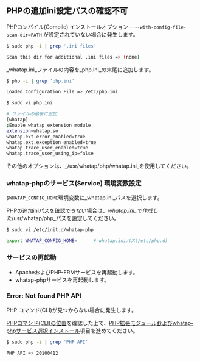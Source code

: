 ## PHPの追加ini設定パスの確認不可

PHPコンパイル(Compile) インストールオプション --`--with-config-file-scan-dir=PATH` が設定されていない場合に発生します。

```bash
$ sudo php -i | grep '.ini files'

Scan this dir for additional .ini files => (none)
```

_whatap.ini_ファイルの内容を_php.ini_の末尾に追加します。

```bash
$ php -i | grep 'php.ini'

Loaded Configuration File => /etc/php.ini

$ sudo vi php.ini

# ファイルの最後に追加
[whatap]
;Enable whatap extension module
extension=whatap.so
whatap.ext.error_enabled=true
whatap.ext.exception_enabled=true
whatap.trace_user_enabled=true
whatap.trace_user_using_ip=false
```

その他のオプションは、_/usr/whatap/php/whatap.ini_を使用してください。

### whatap-phpのサービス(Service) 環境変数設定

`$WHATAP_CONFIG_HOME`環境変数に_whatap.ini_パスを選択します。

PHPの追加iniパスを確認できない場合は、_whatap.ini_で作成した_/usr/whatap/php_パスを設定してください。

```bash
$ sudo vi /etc/init.d/whatap-php

export WHATAP_CONFIG_HOME=      # whatap.iniパス(/etc/php.d)
```

### サービスの再起動

- ApacheおよびPHP-FRMサービスを再起動します。 
- whatap-phpサービスを再起動します。

### Error: Not found PHP API

<!-- 문제 해결 페이지의 수동 설정? -->

<!-- 명령어 경로 확인 후 확장 모듈과 서비스 선택 설치가 진행되는 순서가 필요한지?-->

PHP コマンド(CLI)が見つからない場合に発生します。 

[PHPコマンド(CLI)の位置](#check-php-cli-path)を確認した上で、[PHP拡張モジュールおよびwhatap-phpサービス選択インストール](#extension-modul-manual-setting)項目を進めてください。

<!--* [PHP 명령어(CLI)의 위치](#php-명령어cli-경로-확인)를 정확히 확인하세요.
* [PHP 확장 모듈 및 whatap-php 서비스 선택 설치](#php-확장-모듈-및-whatap-php-서비스-수동-설정) 항목을 진행하세요.-->

```bash title='Check PHP API version'
$ sudo php -i | grep 'PHP API'

PHP API => 20100412
```
